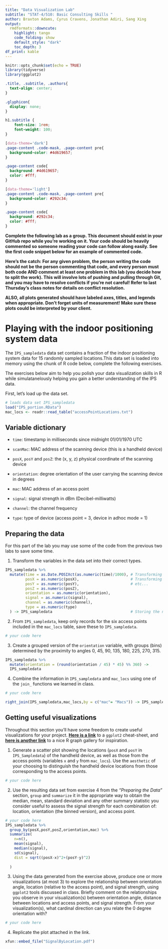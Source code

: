 ```yaml
---
title: "Data Visualization Lab"
subtitle: "STAT-4/510: Basic Consulting Skills "
author: Braxton Adams, Cyrus Cravens, Jonathan Adiri, Sang Xing
output: 
  rmdformats::downcute:
    highlight: tango
    code_folding: show  
    default_style: "dark"
    toc_depth: 3
df_print: kable   
---
```


```r
knitr::opts_chunk$set(echo = TRUE)
library(tidyverse)
library(ggplot2)
```

```css
.title, .subtitle, .authors{
  text-align: center;
}

.glyphicon{
  display: none;
}

h1.subtitle {
    font-size: 1rem;
    font-weight: 100;
}

[data-theme='dark']
.page-content .code-mask, .page-content pre{
  background-color: #4d619657;
}

.page-content code{
  background: #4d619657;
  color: #fff;
}

[data-theme='light']
.page-content .code-mask, .page-content pre{
  background-color: #292c34;
}

.page-content code{
  background: #292c34;
  color: #fff;
}
```

**Complete the following lab as a group. This document should exist in your GitHub repo while you're working on it. Your code should be heavily commented so someone reading your code can follow along easily. See the first code snippet below for an example of commented code.**

**Here's the catch: For any given problem, the person writing the code should not be the person commenting that code, and every person must both code AND comment at least one problem in this lab (you decide how to split the work). This will involve lots of pushing and pulling through Git, and you may have to resolve conflicts if you're not careful! Refer to last Thursday's class notes for details on conflict resolution.**

**ALSO, all plots generated should have labeled axes, titles, and legends when appropriate. Don't forget units of measurement! Make sure these plots could be interpreted by your client.**


# Playing with the indoor positioning system data

The `IPS_sampledata` data set contains a fraction of the indoor positioning system data for 15 randomly sampled locations.This data set is loaded into memory using the chunk of R code below, complete the following exercises. 

The exercises below aim to help you polish your data visualization skills in R while simulatanelously helping you gain a better understanding of the IPS data.

First, let's load up the data set.

```r
# loads data set IPS_sampledata
load("IPS_portion.RData")
mac_locs <- readr::read_table("accessPointLocations.txt")
```

## Variable dictionary

- `time`: timestamp in milliseconds since midnight 01/01/1970 UTC

- `scanMac`: MAC address of the scanning device (this is a handheld device)

- `posX`, `posY` and `posZ`: the (x, y, z) physical coordinate of the scanning device

- `orientation`: degree orientation of the user carrying the scanning device in degrees

- `mac`: MAC address of an access point

- `signal`: signal strength in dBm (Decibel-milliwatts)

- `channel`: the channel frequency

- `type`: type of device (access point = 3, device in adhoc mode = 1)

## Preparing the data

For this part of the lab you may use some of the code from the previous two labs to save some time.

1. Transform the variables in the data set into their correct types.

```r
IPS_sampledata %>% 
  mutate(time = as.Date.POSIXct(as.numeric(time)/1000), # Transforming the time variable from char to numeric and scaling by 1000
         posX = as.numeric(posX),                       # Transforming the pos X variable from char to numeric
         posY = as.numeric(posY),                       # etc...
         posZ = as.numeric(posZ),
         orientation = as.numeric(orientation),
         signal = as.numeric(signal),
         channel = as.numeric(channel),
         type = as.numeric(type)
  ) -> IPS_sampledata                                   # Storing the new data frame into IPS_sampledata

```


2. From `IPS_sampledata`, keep only records for the six access points included in the `mac_locs` table, save these to `IPS_sampledata`.

```r
# your code here


```

3. Create a grouped version of the `orientation` variable, with groups (bins) determined by the proximity to angles 0, 45, 90, 135, 180, 225, 270, 315.

```r
IPS_sampledata %>% 
  mutate(orientation = (round(orientation / 45) * 45) %% 360) ->
  IPS_sampledata
```


4. Combine the information in `IPS_sampledata` and `mac_locs` using one of the `join_` functions we learned in class.

```r
# your code here

right_join(IPS_sampledata,mac_locs,by = c("mac"= "Macs")) -> IPS_sampledata

```


## Getting useful visualizations

Throughout this section you'll have some freedom to create useful visualizations for your project.  [**Here is a link**](https://github.com/rstudio/cheatsheets/blob/main/data-visualization-2.1.pdf) to a `ggplot2` cheat-sheet, and [**here is another link**](https://r-graph-gallery.com/index.html) to a nice R graph gallery for inspiration.

1. Generate a scatter plot showing the locations (`posX` and `posY` in `IPS_Sampledata`) of the handheld device, as well as those from the access points (variables `x` and `y` from `mac_locs`).   Use the `aesthetic` of your choosing to distinguish the handheld device locations from those corresponding to the access points.

```r
# your code here


```


2. Use the resulting data set from exercise 4 from the *"Preparing the Data"* section, `group` and `summarize` it in the appropriate way to obtain the median, mean, standard deviation and any other summary statistic you consider useful to assess the signal strength for each combination of:  location, orientation (the binned version), and access point.

```r
# your code here
IPS_sampledata %>%  
  group_by(posX,posY,posZ,orientation,mac) %>% 
  summarize(
    n=n(), 
    mean(signal),
    median(signal),
    sd(signal),
    dist = sqrt((posX-x)^2+(posY-y)^2)
    
  )


```


3. Using the data generated from the exercise above, produce one or more visualizations (at most 3) to explore the relationship between  orientation angle, location (relative to the access point), and signal strength, using `ggplot2` tools discussed in class. Briefly comment on the relationships you observe in your visualization(s) between orientation angle, distance between locations and access points, and signal strength. From your visualization(s), what cardinal direction can you relate the 0 degree orientation with?

```r
# your code here


```


4. Replicate the plot attached in the link.

```r
xfun::embed_file("SignalByLocation.pdf")
```




